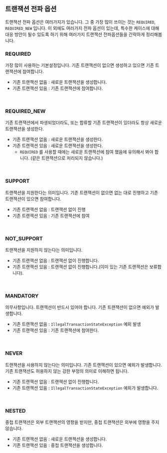 ## 트랜잭션 전파 옵션

트랜잭션 전파 옵션은 여러가지가 있습니다. 그 중 가장 많이 쓰이는 것는 `REQUIRED`, `REQUIRED_NEW` 입니다. 이 외에도 여러가지 전파 옵션이 있는데, 특수한 케이스에 대해 대응 방안이 될수 있도록 하기 위해 여러가지 트랜잭션 전파옵션들을 간략하게 정리해봅니다.<br/>



### REQUIRED

가장 많이 사용하는 기본설정입니다. 기존 트랜잭션이 없으면 생성하고 있으면 기존 트랜잭션에 참여합니다.<br/>

- 기존 트랜잭션 없음 : 새로운 트랜잭션을 생성합니다.
- 기존 트랜잭션 있음 : 기존 트랜잭션에 참여합니다.

<br/>



### REQUIRED_NEW

기존 트랜잭션에서 파생되었더라도, 또는 합류할 기존 트랜잭션이 있더라도 항상 새로운 트랜잭션을 생성한다.

- 기존 트랜잭션 없음 : 새로운 트랜잭션을 생성한다.
- 기존 트랜잭션 있음 : 새로운 트랜잭션을 생성한다.
  - `REQUIRED` 를 사용할 때에는 새로운 트랜잭션에 참여 했음에 유의해서 봐야 합니다. (같은 트랜잭션으로 처리되지 않습니다.)

<br/>



### SUPPORT

트랜잭션을 지원한다는 의미입니다. 기존 트랜잭션이 없으면 없는 대로 진행하고 기존 트랜잭션이 있으면 참여합니다.

- 기존 트랜잭션 없음 : 트랜잭션 없이 진행
- 기존 트랜잭션 있음 : 기존 트랜잭션에 참여

<br/>



### NOT_SUPPORT

트랜잭션을 지원하지 않는다는 의미입니다.

- 기존 트랜잭션 없음 : 트랜잭션 없이 진행합니다.
- 기존 트랜잭션 있음 : 트랜잭션 없이 진행합니다.(이미 있는 기존 트랜잭션은 보류합니다).

<br/>



### MANDATORY

의무사항입니다. 트랜잭션이 반드시 있어야 합니다. 기존 트랜잭션이 없으면 예외가 발생합니다.

- 기존 트랜잭션 없음 : `IllegalTransactionStateException` 예외 발생
- 기존 트랜잭션 있음 : 기존 트랜잭션에 참여한다.

<br/>



### NEVER

트랜잭션을 사용하지 않는다는 의미입니다. 기존 트랜잭션이 있으면 예외가 발생합니다. 기존 트랜잭션도 허용하지 않는 강한 부정의 의미로 이해하면 됩니다.

- 기존 트랜잭션 없음 : 트랜잭션 없이 진행합니다.
- 기존 트랜잭션 있음 : `IllegalTransactionStateException` 예외가 발생합니다.

<br/>



### NESTED

중첩 트랜잭션은 외부 트랜잭션의 영향을 받지만, 중첩 트랜잭션은 외부에 영향을 주지 않습니다.

- 기존 트랜잭션 없음 : 새로운 트랜잭션을 생성합니다.
- 기존 트랜잭션 있음 : 중첩 트랜잭션을 생성합니다.

<br/>



